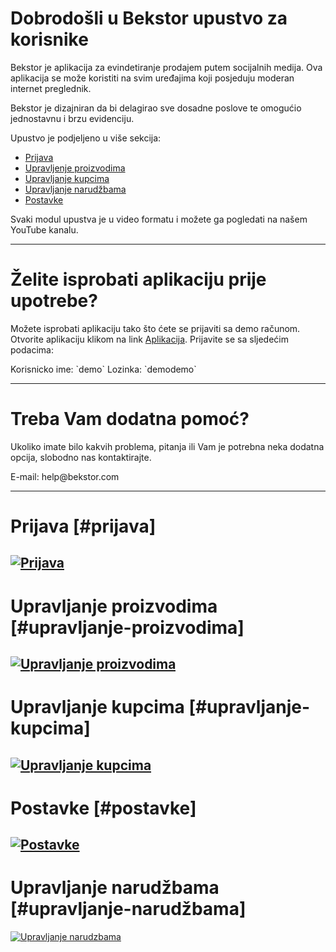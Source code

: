 
# Dobrodošli u Bekstor upustvo za korisnike

Bekstor je aplikacija za evindetiranje prodajem putem socijalnih medija. Ova aplikacija se može koristiti na svim uređajima koji posjeduju moderan internet preglednik.

Bekstor je dizajniran da bi delagirao sve dosadne poslove te omogućio jednostavnu i brzu evidenciju.

Upustvo je podjeljeno u više sekcija:

-  [Prijava](#prijava)
-  [Upravljenje proizvodima](#upravljanje-proizvodima)
-  [Upravljanje kupcima](#upravljanje-kupcima)
-  [Upravljanje narudžbama](#upravljanje-narudžbama)
-  [Postavke](#postavke)

Svaki modul upustva je u video formatu i možete ga pogledati na našem YouTube kanalu.

---

# Želite isprobati aplikaciju prije upotrebe?

Možete isprobati aplikaciju tako što ćete se prijaviti sa demo računom. Otvorite aplikaciju klikom na link [Aplikacija](https://app.bekstor.com).
Prijavite se sa sljedećim podacima:

<Callout type="info" emoji="🔐">
	Korisnicko ime: `demo` Lozinka: `demodemo`
</Callout>

---

# Treba Vam dodatna pomoć?

Ukoliko imate bilo kakvih problema, pitanja ili Vam je potrebna neka dodatna opcija, slobodno nas kontaktirajte.

<Callout emoji="✍️" type="info">
	E-mail: help@bekstor.com
</Callout>

---

# Prijava [#prijava]

## [![Prijava](https://www.androidbeat.com/wp-content/uploads/2018/07/Youtube-logo.jpg)](https://youtu.be/GfX5uTVEPwA "Prijava i promjena lozinke")

# Upravljanje proizvodima [#upravljanje-proizvodima]

## [![Upravljanje proizvodima](https://www.androidbeat.com/wp-content/uploads/2018/07/Youtube-logo.jpg)](https://youtu.be/fE7E1M6-BLk "Upravljenje proizvodima")

# Upravljanje kupcima [#upravljanje-kupcima]

## [![Upravljanje kupcima](https://www.androidbeat.com/wp-content/uploads/2018/07/Youtube-logo.jpg)](https://youtu.be/ytpugUAXapM "Upravljanje kupcima")

# Postavke [#postavke]

## [![Postavke](https://www.androidbeat.com/wp-content/uploads/2018/07/Youtube-logo.jpg)](https://youtu.be/zEkSmunz9Ug "Postavke")

# Upravljanje narudžbama [#upravljanje-narudžbama]

[![Upravljanje narudzbama](https://www.androidbeat.com/wp-content/uploads/2018/07/Youtube-logo.jpg)](https://youtu.be/vAjQ9lE8IB8 "Upravljanje narudzbama")
